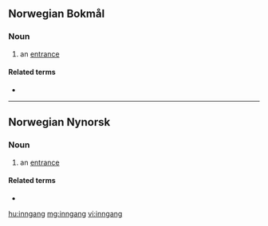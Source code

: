 ==Norwegian Bokmål==

===Noun===
{{head|nb|noun|g=m|definite singular|inngangen|indefinite plural|innganger|definite plural|inngangene}}

# an [[entrance]]

====Related terms====
* {{l|nb|utgang}}

----
==Norwegian Nynorsk==

===Noun===
{{head|nn|noun|g=m|definite singular|inngangen|indefinite plural|inngangar|definite plural|inngangane}}

# an [[entrance]]

====Related terms====
* {{l|nn|utgang}}

[[hu:inngang]]
[[mg:inngang]]
[[vi:inngang]]